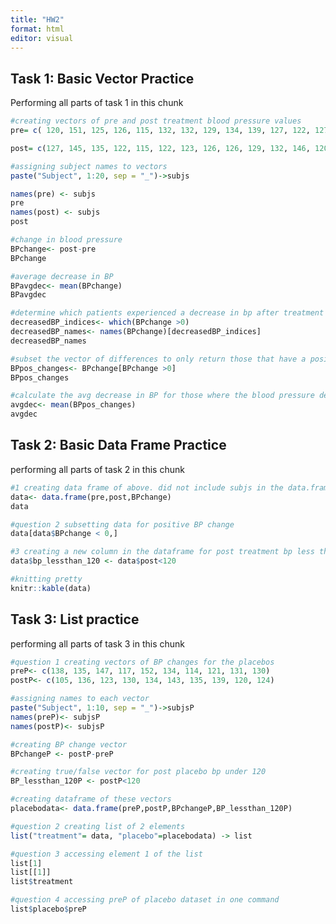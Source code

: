 ```yaml
---
title: "HW2"
format: html
editor: visual
---
```


## Task 1: Basic Vector Practice

Performing all parts of task 1 in this chunk

```r
#creating vectors of pre and post treatment blood pressure values 
pre= c( 120, 151, 125, 126, 115, 132, 132, 129, 134, 139, 127, 122, 127, 135, 133, 128, 147, 138, 140, 132)

post= c(127, 145, 135, 122, 115, 122, 123, 126, 126, 129, 132, 146, 120, 114, 121, 120, 128, 120, 133, 115)

#assigning subject names to vectors 
paste("Subject", 1:20, sep = "_")->subjs

names(pre) <- subjs
pre
names(post) <- subjs
post

#change in blood pressure
BPchange<- post-pre
BPchange

#average decrease in BP
BPavgdec<- mean(BPchange)
BPavgdec 

#determine which patients experienced a decrease in bp after treatment 
decreasedBP_indices<- which(BPchange >0)
decreasedBP_names<- names(BPchange)[decreasedBP_indices]
decreasedBP_names

#subset the vector of differences to only return those that have a positive change 
BPpos_changes<- BPchange[BPchange >0]
BPpos_changes

#calculate the avg decrease in BP for those where the blood pressure decreased (positive change)
avgdec<- mean(BPpos_changes)
avgdec
```

## Task 2: Basic Data Frame Practice

performing all parts of task 2 in this chunk

```r
#1 creating data frame of above. did not include subjs in the data.frame() because it automatically creates a column of the subject IDs due to the vectors having the subject IDs as their names 
data<- data.frame(pre,post,BPchange)
data

#question 2 subsetting data for positive BP change
data[data$BPchange < 0,]

#3 creating a new column in the dataframe for post treatment bp less than 120
data$bp_lessthan_120 <- data$post<120

#knitting pretty 
knitr::kable(data)

```

## Task 3: List practice

performing all parts of task 3 in this chunk

```r
#question 1 creating vectors of BP changes for the placebos 
preP<- c(138, 135, 147, 117, 152, 134, 114, 121, 131, 130)
postP<- c(105, 136, 123, 130, 134, 143, 135, 139, 120, 124)

#assigning names to each vector 
paste("Subject", 1:10, sep = "_")->subjsP
names(preP)<- subjsP
names(postP)<- subjsP

#creating BP change vector 
BPchangeP <- postP-preP

#creating true/false vector for post placebo bp under 120 
BP_lessthan_120P <- postP<120

#creating dataframe of these vectors 
placebodata<- data.frame(preP,postP,BPchangeP,BP_lessthan_120P)

#question 2 creating list of 2 elements 
list("treatment"= data, "placebo"=placebodata) -> list

#question 3 accessing element 1 of the list 
list[1]
list[[1]]
list$treatment

#question 4 accessing preP of placebo dataset in one command 
list$placebo$preP


```
